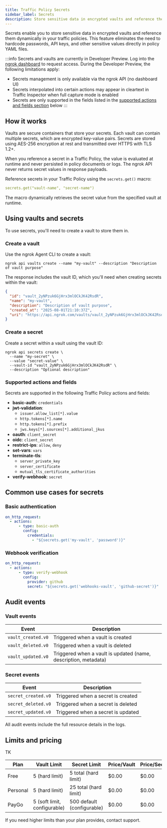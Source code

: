 ```yaml
---
title: Traffic Policy Secrets
sidebar_label: Secrets
description: Store sensitive data in encrypted vaults and reference them dynamically in your traffic policies.
---
```


Secrets enable you to store sensitive data in encrypted vaults and reference them dynamically in your traffic policies.
This feature eliminates the need to hardcode passwords, API keys, and other sensitive values directly in policy YAML files.

:::info
Secrets and vaults are currently in Developer Preview.
Log into the [ngrok dashboard](https://dashboard.ngrok.com/developer-preview) to request access.
During the Developer Preview, the following limitations apply:

- Secrets management is only available via the ngrok API (no dashboard UI)
- Secrets interpolated into certain actions may appear in cleartext in Traffic Inspector when full capture mode is enabled
- Secrets are only supported in the fields listed in the [supported actions and fields section](#supported-actions-and-fields) below
  :::

## How it works

Vaults are secure containers that store your secrets.
Each vault can contain multiple secrets, which are encrypted key-value pairs.
Secrets are stored using AES-256 encryption at rest and transmitted over HTTPS with TLS 1.2+.

When you reference a secret in a Traffic Policy, the value is evaluated at runtime and never persisted in policy documents or logs.
The ngrok API never returns secret values in response payloads.

Reference secrets in your Traffic Policy using the `secrets.get()` macro:

```yaml
secrets.get("vault-name", "secret-name")
```

The macro dynamically retrieves the secret value from the specified vault at runtime.

## Using vaults and secrets

To use secrets, you'll need to create a vault to store them in.

### Create a vault

Use the ngrok Agent CLI to create a vault:

```shell
ngrok api vaults create --name "my-vault" --description "Description of vault purpose"
```

The response includes the vault ID, which you'll need when creating secrets within the vault:

```json
{
  "id": "vault_2yNPzuk6GjHrx3mlOCkJK42RsdR",
  "name": "my-vault",
  "description": "Description of vault purpose",
  "created_at": "2025-08-01T21:10:37Z",
  "uri": "https://api.ngrok.com/vaults/vault_2yNPzuk6GjHrx3mlOCkJK42RsdR"
}
```

### Create a secret

Create a secret within a vault using the vault ID:

```shell
ngrok api secrets create \
  --name "my-secret" \
  --value "secret-value" \
  --vault-id "vault_2yNPzuk6GjHrx3mlOCkJK42RsdR" \
  --description "Optional description"
```

### Supported actions and fields

Secrets are supported in the following Traffic Policy actions and fields:

- **basic-auth**: `credentials`
- **jwt-validation**:
  - `issuer.allow_list[*].value`
  - `http.tokens[*].name`
  - `http.tokens[*].prefix`
  - `jws.keys[*].sources[*].additional_jkus`
- **oauth**: `client_secret`
- **oidc**: `client_secret`
- **restrict-ips**: `allow`, `deny`
- **set-vars**: `vars`
- **terminate-tls**:
  - `server_private_key`
  - `server_certificate`
  - `mutual_tls_certificate_authorities`
- **verify-webhook**: `secret`

## Common use cases for secrets

### Basic authentication

```yaml
on_http_request:
  - actions:
      - type: basic-auth
        config:
          credentials:
            - "${secrets.get('my-vault', 'password')}"
```

### Webhook verification

```yaml
on_http_request:
  - actions:
      - type: verify-webhook
        config:
          provider: github
          secret: "${secrets.get('webhooks-vault', 'github-secret')}"
```

## Audit events

### Vault events

| Event              | Description                                                     |
| ------------------ | --------------------------------------------------------------- |
| `vault_created.v0` | Triggered when a vault is created                               |
| `vault_deleted.v0` | Triggered when a vault is deleted                               |
| `vault_updated.v0` | Triggered when a vault is updated (name, description, metadata) |

### Secret events

| Event               | Description                        |
| ------------------- | ---------------------------------- |
| `secret_created.v0` | Triggered when a secret is created |
| `secret_deleted.v0` | Triggered when a secret is deleted |
| `secret_updated.v0` | Triggered when a secret is updated |

All audit events include the full resource details in the logs.

## Limits and pricing

TK

| Plan     | Vault Limit                  | Secret Limit               | Price/Vault | Price/Secret |
| -------- | ---------------------------- | -------------------------- | ----------- | ------------ |
| Free     | 5 (hard limit)               | 5 total (hard limit)       | $0.00       | $0.00        |
| Personal | 5 (hard limit)               | 25 total (hard limit)      | $0.00       | $0.00        |
| PayGo    | 5 (soft limit, configurable) | 500 default (configurable) | $0.00       | $0.00        |

If you need higher limits than your plan provides, contact support.
